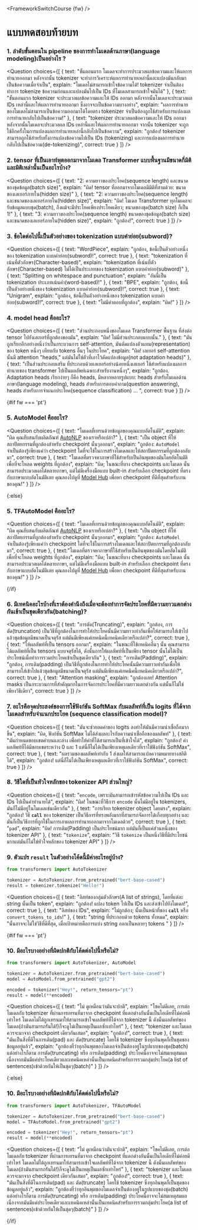 <FrameworkSwitchCourse {fw} />

<!-- DISABLE-FRONTMATTER-SECTIONS -->

# แบบทดสอบท้ายบท

<CourseFloatingBanner
    chapter={2}
    classNames="absolute z-10 right-0 top-0"
/>

### 1. ลำดับขั้นตอนใน pipeline ของการทำโมเดลด้านภาษา(language modeling)เป็นอย่างไร ?

<Question
	choices={[
		{
			text: "ขั้นตอนแรก โมเดลจะทำการประมวลผลข้อความและให้ผลการทำนายออกมา หลังจากนั้น tokenizer จะทำการวิเคราะห์ผลการทำนายเหล่านี้และแปลงมันกลับมาเป็นข้อความเมื่อจำเป็น",
			explain: "โมเดลไม่สามารถเข้าใจข้อความได้! tokenizer จำเป็นต้องทำการ tokenize ข้อความก่อนและแปลงมันไปเป็น IDs ที่โมเดลสามารถเข้าใจมันได้"
		},
		{
			text: "ขั้นตอนแรก tokenizer จะประมวลผลข้อความและให้ IDs ออกมา หลังจากนั้นโมเดลจะประมวลผล IDs เหล่านี้และให้ผลการทำนายออกมา ซึ่งอาจจะเป็นข้อความบางอย่าง",
			explain: "ผลการทำนายของโมเดลไม่สามารถเป็นข้อความออกมาได้โดยตรง tokenizer จำเป็นต้องถูกใช้สำหรับการแปลงผลการทำนายกลับไปเป็นข้อความ!"
		},
		{
			text: "tokenizer ประมวลผลข้อความและให้ IDs ออกมา หลังจากนั้นโมเดลจะประมวลผล IDs เหล่านี้และให้ผลการทำนายออกมา จากนั้น tokenizer จะถูกใช้อีกครั้งในการแปลงผลการทำนายเหล่านี้กลับไปเป็นข้อความ",
			explain: "ถูกต้อง! tokenizer สามารถถูกใช้สำหรับทั้งการแปลงข้อความไปเป็น IDs (tokenizing) และการแปลงผลการทำนายกลับไปเป็นข้อความ(de-tokenizing)",
            correct: true
		}
	]}
/>

### 2. tensor ที่เป็นเอาท์พุตออกมาจากโมเดล Transformer แบบพื้นฐานมีขนาดกี่มิติ และมิติเหล่านั้นเป็นอะไรบ้าง?

<Question
	choices={[
		{
			text: "2: ความยาวของประโยค(sequence length) และขนาดของชุดข้อมูล(batch size)",
			explain: "ผิด! tensor ที่ออกมาจากโมเดลมีมิติที่สามด้วย: ขนาดของเลเยอร์ภายใน(hidden size)"
		},
		{
			text: "2: ความยาวของประโยค(sequence length) และขนาดของเลเยอร์ภายใน(hidden size)",
			explain: "ผิด! โมเดล Transformer ทุกโมเดลจะรับข้อมูลแบบชุด(batch), ถึงแม้จะมีประโยคเพียงประโยคเดียว; ขนาดของชุด(batch size) ก็เป็น 1!"
		},
		{
			text: "3: ความยาวของประโยค(sequence length) ขนาดของชุดข้อมูล(batch size) และขนาดของเลเยอร์ภายใน(hidden size)",
			explain: "ถูกต้อง!",
            correct: true
		}
	]}
/>

### 3. ข้อใดต่อไปนี้เป็นตัวอย่างของ tokenization แบบคำย่อย(subword)?

<Question
	choices={[
		{
			text: "WordPiece",
			explain: "ถูกต้อง, ข้อนี้เป็นตัวอย่างหนึ่งของ tokenization แบบคำย่อย(subword)!",
            correct: true
		},
		{
			text: "tokenization ที่เน้นที่ตัวอักษร(Character-based)",
			explain: "tokenization ที่เน้นที่ตัวอักษร(Character-based) ไม่ได้เป็นประเภทของ tokenization แบบคำย่อย(subword)"
		},
		{
			text: "Splitting on whitespace and punctuation",
			explain: "อันนี้เป็น tokenization ประเภทเน้นคำ(word-based)!"
		},
		{
			text: "BPE",
			explain: "ถูกต้อง, ข้อนี้เป็นตัวอย่างหนึ่งของ tokenization แบบคำย่อย(subword)!",
            correct: true
        },
		{
			text: "Unigram",
			explain: "ถูกต้อง, ข้อนี้เป็นตัวอย่างหนึ่งของ tokenization แบบคำย่อย(subword)!",
            correct: true
        },
		{
			text: "ไม่มีคำตอบที่ถูกต้อง",
			explain: "ผิด!"
        }
	]}
/>

### 4. model head คืออะไร?

<Question
	choices={[
		{
			text: "ส่วนประกอบหนึ่งของโมเดล Transformer พื้นฐาน ที่ส่งต่อ tensor ไปยังเลเยอร์ที่ถูกต้องของมัน",
			explain: "ผิด! ไม่มีส่วนประกอบแบบนั้น."
		},
		{
			text: "มันถูกเรียกอีกอย่างหนึ่งว่าเป็นกระบวนการ self-attention, มันดัดแปลงตัวแทน(representation) ของ token หนึ่งๆ เทียบกับ tokens อื่นๆ ในประโยค",
			explain: "ผิด! เลเยอร์ self-attention นั้นมี attention \"heads,\" แต่มันไม่ใช่ตัวที่เอาไว้ดัดแปลงข้อมูล(not adaptation heads)"
		},
		{
			text: "เป็นส่วนประกอบเสริม ที่ประกอบด้วยเลเยอร์อย่างน้อยหนึ่งเลเยอร์ ใช้สำหรับแปลงผลการทำนายของ transformer ไปเป็นผลลัพท์เฉพาะสำหรับงานหนึ่งๆ",
			explain: "ถูกต้อง. Adaptation heads เรียกง่ายๆ ก็คือ heads, มีหลากหลายรูปแบบ:  heads สำหรับโมเดลด้านภาษา(language modeling), heads สำหรับการตอบคำถาม(question answering), heads สำหรับการจำแนกประโยค(sequence classification) ... ",
			correct: true
		} 
	]}
/>

{#if fw === 'pt'}
### 5. AutoModel คืออะไร?

<Question
	choices={[
		{
			text: "โมเดลที่เทรนด้วยข้อมูลของคุณแบบอัตโนมัติ",
			explain: "ผิด คุณสับสนกับผลิตภัณฑ์ <a href='https://huggingface.co/autonlp'>AutoNLP</a> ของเราหรือเปล่า?"
		},
		{
			text: "เป็น object ที่ให้สถาปัตยกรรมที่ถูกต้องสำหรับ checkpoint นั้นๆออกมา",
			explain: "ถูกต้อง: <code>AutoModel</code> จำเป็นต้องรู้เพียงแค่ว่า checkpoint ใดที่จะใช้ในการสร้างโมเดลและให้สถาปัตยกรรมที่ถูกต้องกลับมา",
			correct: true
		},
		{
			text: "โมเดลที่ตรวจหาภาษาที่ใช้สำหรับเป็นอินพุตของมันโดยอัตโนมัติเพื่อที่จะโหลด weights ที่ถูกต้อง",
			explain: "ผิด; ในขณะที่บาง checkpoints และโมเดล นั้นสามารถประมวลผลได้หลายภาษา, แต่ไม่มีเครื่องมือแบบ built-in สำหรับเลือก checkpoint ที่ตรงกับภาษาแบบอัตโนมัติเลย คุณลองไปดูที่ <a href='https://huggingface.co/models'>Model Hub</a> เพื่อหา checkpoint ที่ดีที่สุดสำหรับงานของคุณ!"
		} 
	]}
/>

{:else}
### 5. TFAutoModel คืออะไร?

<Question
	choices={[
		{
			text: "โมเดลที่เทรนด้วยข้อมูลของคุณแบบอัตโนมัติ",
			explain: "ผิด คุณสับสนกับผลิตภัณฑ์ <a href='https://huggingface.co/autonlp'>AutoNLP</a> ของเราหรือเปล่า?"
		},
		{
			text: "เป็น object ที่ให้สถาปัตยกรรมที่ถูกต้องสำหรับ checkpoint นั้นๆออกมา",
			explain: "ถูกต้อง: <code>AutoModel</code> จำเป็นต้องรู้เพียงแค่ว่า checkpoint ใดที่จะใช้ในการสร้างโมเดลและให้สถาปัตยกรรมที่ถูกต้องกลับมา",
			correct: true
		},
		{
			text:"โมเดลที่ตรวจหาภาษาที่ใช้สำหรับเป็นอินพุตของมันโดยอัตโนมัติเพื่อที่จะโหลด weights ที่ถูกต้อง",
			explain: "ผิด; ในขณะที่บาง checkpoints และโมเดล นั้นสามารถประมวลผลได้หลายภาษา, แต่ไม่มีเครื่องมือแบบ built-in สำหรับเลือก checkpoint ที่ตรงกับภาษาแบบอัตโนมัติเลย คุณลองไปดูที่ <a href='https://huggingface.co/models'>Model Hub</a> เพื่อหา checkpoint ที่ดีที่สุดสำหรับงานของคุณ!"
		} 
	]}
/>

{/if}

### 6. มีเทคนิคอะไรบ้างที่เราต้องคำนึงถึงเมื่อจะต้องทำการจัดประโยคที่มีความยาวแตกต่างกันเข้าเป็นชุดเดียวกัน(batching)?
<Question
	choices={[
		{
			text: "การตัด(Truncating)",
			explain: "ถูกต้อง, การตัด(truncation) เป็นวิธีที่ถูกต้องในการทำให้ประโยคนั้นมีความยาวเท่ากันเพื่อให้สามารถใส่เข้าไปแล้วชุดข้อมูลมีขนาดเป็นจตุรัส แต่มันมีเพียงแค่เทคนิคนี้เทคนิคเดียวหรือเปล่า?",
			correct: true
		},
		{
			text: "ให้ผลลัพท์ที่เป็น tensors ออกมา",
			explain: "ในขณะที่ใช้เทคนิคอื่นๆ นั้น คุณสามารถได้ผลลัพท์ที่เป็น tensors แบบจตุรัสได้, ดังนั้นการให้ผลลัพท์ที่เป็นเพียง tensor นั้นไม่ได้เป็นประโยชน์เมื่อทำการรวมประโยคเข้าเป็นชุดเดียวกัน"
		},
		{
			text: "การเติม(Padding)",
			explain: "ถูกต้อง, การเติม(padding) เป็นวิธีที่ถูกต้องในการทำให้ประโยคนั้นมีความยาวเท่ากันเพื่อให้สามารถใส่เข้าไปแล้วชุดข้อมูลมีขนาดเป็นจตุรัส แต่มันมีเพียงแค่เทคนิคนี้เทคนิคเดียวหรือเปล่า?",
			correct: true
		}, 
		{
			text: "Attention masking",
			explain: "ถูกต้องเลย! Attention masks เป็นกระบวนการที่สำคัญมากในการจัดการประโยคที่มีความยาวแตกต่างกัน แต่นั้นก็ไม่ใช่เพียงวิธีเดียว",
			correct: true
		} 
	]}
/>

### 7. อะไรคือจุดประสงค์ของการใช้ฟังก์ชัน SoftMax กับผลลัพท์ที่เป็น logits ที่ได้จากโมเดลสำหรับจำแนกประโยค (sequence classification model)?

<Question
	choices={[
		{
			text: "มันจะช่วยลดค่าของ logits ลงทำให้มันมีความน่าเชื่อถือมากขึ้น",
			explain: "ผิด, ฟังก์ชัน SoftMax ไม่ได้ส่งผลอะไรกับความน่าเชื่อถือของผลลัพท์"
		},
		{
			text: "มันกำหนดขอบเขตค่าบนและล่าง เพื่อทำให้ค่าที่ได้สามารถเป็นที่เข้าใจได้",
			explain: "ถูกต้อง! ค่าผลลัพท์ที่ได้มีขอบเขตระหว่าง 0 และ 1 แต่นี่ก็ไม่ได้เป็นเพียงเหตุผลเดียวที่เราใช้ฟังก์ชัน SoftMax",
            correct: true
		},
		{
			text: "ผลรวมของผลลัพท์เท่ากับ 1 ส่งผลให้สามารถแปลความหมายทางสถิติได้",
			explain: "ถูกต้อง! แต่นี่ก็ไม่ได้เป็นเพียงเหตุผลเดียวที่เราใช้ฟังก์ชัน SoftMax",
            correct: true
		}
	]}
/>

### 8. วิธีใดที่เป็นหัวใจหลักของ tokenizer API ส่วนใหญ่?

<Question
	choices={[
		{
			text: "<code>encode</code>, เพราะมันสามารถเข้ารหัสข้อความไปเป็น IDs และ IDs ไปเป็นคำทำนายได้",
			explain: "ผิด! ในขณะที่วิธีการ <code>encode</code> นั้นไม่มีอยู่ใน tokenizers, มันก็ไม่มีอยู่ในโมเดลเช่นเดียวกัน"
		},
		{
			text: "การเรียก tokenizer object โดยตรง",
			explain: "ถูกต้อง! วิธี <code>__call__</code> ของ tokenizer เป็นวิธีการที่ทรงพลังมากที่สามารถจัดการได้เกือบทุกอย่าง และมันก็เป็นวิธีการที่ถูกใช้ในการเอาผลการทำนายออกมาจากโมเดลด้วย",
			correct: true
		},
		{
			text: "<code>pad</code>",
			explain: "ผิด! การเติม(Padding) เป็นประโยชน์มาก แต่มันก็เป็นแค่ส่วนหนึ่งของ tokenizer API"
		},
		{
			text: "<code>tokenize</code>",
			explain: "วิธี <code>tokenize</code> เป็นหนึ่งวิธีที่มีประโยชน์มากแต่มันก็ไม่ใช่หัวใจหลักของ tokenizer API"
		}
	]}
/>

### 9. ตัวแปร `result` ในตัวอย่างโค้ดนี้มีค่าอะไรอยู่บ้าง?

```py
from transformers import AutoTokenizer

tokenizer = AutoTokenizer.from_pretrained("bert-base-cased")
result = tokenizer.tokenize("Hello!")
```

<Question
	choices={[
		{
			text: "ลิสท์ของกลุ่มตัวอักษร(A list of strings), โดยที่แต่ละ string นั้นเป็น token",
			explain: "ถูกต้อง! แปลง token ไปเป็น IDs และส่งเข้าไปยังโมเดล!",
            correct: true
		},
		{
			text: "ลิสท์ของ IDs",
			explain: "ไม่ถูกต้อง; นั้นเป็นหน้าที่ของ <code>__call__</code> หรือ <code>convert_tokens_to_ids</code>!"
		},
		{
			text: "string ที่ประกอบด้วย tokens ทั้งหมด",
			explain: "นั้นอาจจะไม่ใช่วิธีที่ดีที่สุด, เมื่อเป้าหมายคือการแบ่ง string ออกเป็นหลายๆ tokens "
		}
	]}
/>

{#if fw === 'pt'}
### 10. มีอะไรบางอย่างที่ผิดปกติกับโค้ดต่อไปนี้หรือไม่?

```py
from transformers import AutoTokenizer, AutoModel

tokenizer = AutoTokenizer.from_pretrained("bert-base-cased")
model = AutoModel.from_pretrained("gpt2")

encoded = tokenizer("Hey!", return_tensors="pt")
result = model(**encoded)
```

<Question
	choices={[
		{
			text: "ไม่ ดูเหมือนว่ามันจะปกติ",
			explain: "โชคไม่ดีเลย, การต่อโมเดลกับ tokenizer ที่ผ่านการเทรนที่มาจาก checkpoint ที่แตกต่างกันนั้นเป็นไอเดียที่ไม่ค่อยดีเท่าไหร่ โมเดลไม่ได้ถูกเทรนมาให้สามารถเข้าใจผลลัพท์ที่ได้จาก tokenizer นี้ ดังนั้นผลลัพท์ของโมเดล(ถ้ามันสามารถรันได้!)ก็จะดูไม่เป็นเหตุเป็นผลซักเท่าไหร่"
		},
		{
			text: "tokenizer และโมเดลควรจะมาจาก checkpoint เดียวกันเสมอ",
			explain: "ถูกต้อง!",
            correct: true
		},
		{
			text: "มันเป็นสิ่งที่ดีในการเติม(pad) และ ตัด(truncate) โดยใช้ tokenizer ซึ่งทุกอินพุดก็เป็นชุดของข้อมูลอยู่แล้ว",
			explain: "ถูกต้องที่ว่าทุกอินพุตของโมเดลจำเป็นต้องอยู่ในรูปแบบของชุด(batch) แต่อย่างไรก็ตาม การตัด(truncating) หรือ การเติม(padding) ประโยคนี้อาจจะไม่สมเหตุสมผล เนื่องจากมันมีแค่ประโยคเดียวและเทคนิคเหล่านั้นเป็นเทคนิคสำหรับการรวมกลุ่มประโยค(a list of sentences)เข้าด้วยกันให้เป็นชุดๆ(batch)"
		}
	]}
/>

{:else}
### 10. มีอะไรบางอย่างที่ผิดปกติกับโค้ดต่อไปนี้หรือไม่?

```py
from transformers import AutoTokenizer, TFAutoModel

tokenizer = AutoTokenizer.from_pretrained("bert-base-cased")
model = TFAutoModel.from_pretrained("gpt2")

encoded = tokenizer("Hey!", return_tensors="pt")
result = model(**encoded)
```

<Question
	choices={[
		{
			text: "ไม่ ดูเหมือนว่ามันจะปกติ",
			explain:  "โชคไม่ดีเลย, การต่อโมเดลกับ tokenizer ที่ผ่านการเทรนที่มาจาก checkpoint ที่แตกต่างกันนั้นเป็นไอเดียที่ไม่ค่อยดีเท่าไหร่ โมเดลไม่ได้ถูกเทรนมาให้สามารถเข้าใจผลลัพท์ที่ได้จาก tokenizer นี้ ดังนั้นผลลัพท์ของโมเดล(ถ้ามันสามารถรันได้!)ก็จะดูไม่เป็นเหตุเป็นผลซักเท่าไหร่"
		},
		{
			text: "tokenizer และโมเดลควรจะมาจาก checkpoint เดียวกันเสมอ",
			explain: "ถูกต้อง!",
            correct: true
		},
		{
			text: "มันเป็นสิ่งที่ดีในการเติม(pad) และ ตัด(truncate) โดยใช้ tokenizer ซึ่งทุกอินพุดก็เป็นชุดของข้อมูลอยู่แล้ว",
			explain: "ถูกต้องที่ว่าทุกอินพุตของโมเดลจำเป็นต้องอยู่ในรูปแบบของชุด(batch) แต่อย่างไรก็ตาม การตัด(truncating) หรือ การเติม(padding) ประโยคนี้อาจจะไม่สมเหตุสมผล เนื่องจากมันมีแค่ประโยคเดียวและเทคนิคเหล่านั้นเป็นเทคนิคสำหรับการรวมกลุ่มประโยค(a list of sentences)เข้าด้วยกันให้เป็นชุดๆ(batch)"
		}
	]}
/>

{/if}
